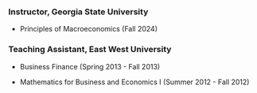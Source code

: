 ### Instructor, Georgia State University

-   Principles of Macroeconomics (Fall 2024)

### Teaching Assistant, East West University

-   Business Finance (Spring 2013 - Fall 2013)

-   Mathematics for Business and Economics I (Summer 2012 - Fall 2012)

